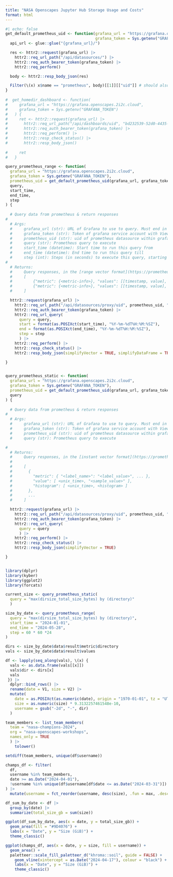 ```yaml
---
title: "NASA Openscapes Jupyter Hub Storage Usage and Costs"
format: html
---
```


```r
#| echo: false
get_default_prometheus_uid <- function(grafana_url = "https://grafana.openscapes.2i2c.cloud",
                                       grafana_token = Sys.getenv("GRAFANA_TOKEN")) {
  api_url <- glue::glue("{grafana_url}/")

  res <- httr2::request(grafana_url) |> 
    httr2::req_url_path("/api/datasources/") |> 
    httr2::req_auth_bearer_token(grafana_token) |> 
    httr2::req_perform()

  body <- httr2::resp_body_json(res)

  Filter(\(x) x$name == "prometheus", body)[[1]][["uid"]] # should also check if isDefault, but there is only one and it is isDefault = FALSE
}
 
#  get_homedir_dashboard <- function(
#     grafana_url = "https://grafana.openscapes.2i2c.cloud",
#     grafana_token = Sys.getenv("GRAFANA_TOKEN")
#   ) {
#     ret <- httr2::request(grafana_url) |> 
#       httr2::req_url_path("/api/dashboards/uid", "bd232539-52d0-4435-8a62-fe637dc822be") |> 
#       httr2::req_auth_bearer_token(grafana_token) |> 
#       httr2::req_perform() |> 
#       httr2::resp_check_status() |> 
#       httr2::resp_body_json()
  
#     ret
#   }

query_prometheus_range <- function(
  grafana_url = "https://grafana.openscapes.2i2c.cloud",
  grafana_token = Sys.getenv("GRAFANA_TOKEN"),
  prometheus_uid = get_default_prometheus_uid(grafana_url, grafana_token),
  query,
  start_time,
  end_time,
  step
) {
  
  # Query data from prometheus & return responses
# 
  # Args:
  #     grafana_url (str): URL of Grafana to use to query. Must end in a trailing slash
  #     grafana_token (str): Token of grafana service account with Viewer permissions to use
  #     prometheus_uid (str): uid of prometheus datasource within grafana to query
  #     query (str): Prometheus query to execute
  #     start_time (datetime): Start time to run this query from
  #     end_time (datetime): End time to run this query till
  #     step (int): Steps (in seconds) to execute this query, starting from start_time until end_time
# 
  # Returns:
  #     Query responses, in the [range vector format](https://prometheus.io/docs/prometheus/latest/querying/api/#range-vectors)
  #     [
  #         {"metric": {<metric-info>}, "values": [[timestamp, value], [timestamp, value]...]},
  #         {"metric": {<metric-info>}, "values": [[timestamp, value], [timestamp, value]...]}
  #     ]

  httr2::request(grafana_url) |> 
    httr2::req_url_path("/api/datasources/proxy/uid", prometheus_uid, "api/v1/query_range") |> 
    httr2::req_auth_bearer_token(grafana_token) |> 
    httr2::req_url_query(
      query = query,
      start = format(as.POSIXct(start_time), "%Y-%m-%dT%H:%M:%SZ"),
      end = format(as.POSIXct(end_time), "%Y-%m-%dT%H:%M:%SZ"),
      step = step
      ) |> 
    httr2::req_perform() |> 
    httr2::resp_check_status() |> 
    httr2::resp_body_json(simplifyVector = TRUE, simplifyDataFrame = TRUE)

} 


query_prometheus_static <- function(
  grafana_url = "https://grafana.openscapes.2i2c.cloud",
  grafana_token = Sys.getenv("GRAFANA_TOKEN"),
  prometheus_uid = get_default_prometheus_uid(grafana_url, grafana_token),
  query
) {
  
  # Query data from prometheus & return responses
# 
  # Args:
  #     grafana_url (str): URL of Grafana to use to query. Must end in a trailing slash
  #     grafana_token (str): Token of grafana service account with Viewer permissions to use
  #     prometheus_uid (str): uid of prometheus datasource within grafana to query
  #     query (str): Prometheus query to execute

# 
  # Returns:
  #     Query responses, in the [instant vector format](https://prometheus.io/docs/prometheus/latest/querying/api/#range-vectors)
  #     
  #     [
  #       {
  #         "metric": { "<label_name>": "<label_value>", ... },
  #         "value": [ <unix_time>, "<sample_value>" ],
  #         "histogram": [ <unix_time>, <histogram> ]
  #       },
  #       ...
  #     ]

  httr2::request(grafana_url) |> 
    httr2::req_url_path("/api/datasources/proxy/uid", prometheus_uid, "api/v1/query") |> 
    httr2::req_auth_bearer_token(grafana_token) |> 
    httr2::req_url_query(
      query = query
      ) |> 
    httr2::req_perform() |> 
    httr2::resp_check_status() |> 
    httr2::resp_body_json(simplifyVector = TRUE)

}



```

```r
library(dplyr)
library(kyber)
library(ggplot2)
library(forcats)

current_size <- query_prometheus_static(
  query = "max(dirsize_total_size_bytes) by (directory)"
  )

size_by_date <- query_prometheus_range(
  query = "max(dirsize_total_size_bytes) by (directory)",
  start_time = "2024-01-01",
  end_time = "2024-05-28",
  step = 60 * 60 *24
)

dirs <- size_by_date$data$result$metric$directory
vals <- size_by_date$data$result$values

df <- lapply(seq_along(vals), \(x) {
  vals <- as.data.frame(vals[[x]])
  vals$dir <- dirs[x]
  vals
 }) |> 
  dplyr::bind_rows() |> 
  rename(date = V1, size = V2) |> 
  mutate(
    date = as.POSIXct(as.numeric(date), origin = "1970-01-01", tz = "UTC"), 
    size = as.numeric(size) * 9.3132257461548e-10,
    username = gsub("-2d", "-", dir)
  )

team_members <- list_team_members(
  team = "nasa-champions-2024", 
  org = "nasa-openscapes-workshops",
  names_only = TRUE
  ) |> 
    tolower()

setdiff(team_members, unique(df$username))

champs_df <- filter(
  df, 
  username %in% team_members, 
  date >= as.Date("2024-04-01"),
  !username %in% unique(df$username[df$date <= as.Date("2024-03-31")])
) |> 
  mutate(username = fct_reorder(username, desc(size), .fun = max, .desc = TRUE))

df_sum_by_date <- df |> 
  group_by(date) |> 
  summarize(total_size_gb = sum(size))

ggplot(df_sum_by_date, aes(x = date, y = total_size_gb)) + 
  geom_area(fill = "#9D4076") + 
  labs(x = "Date", y = "Size (GiB)") + 
  theme_classic()

ggplot(champs_df, aes(x = date, y = size, fill = username)) + 
  geom_area() + 
  paletteer::scale_fill_paletteer_d("khroma::soil", guide = FALSE) + 
    geom_vline(xintercept = as.Date("2024-04-17"), colour = "black") + 
    labs(x = "Date", y = "Size (GiB)") + 
    theme_classic()

```
